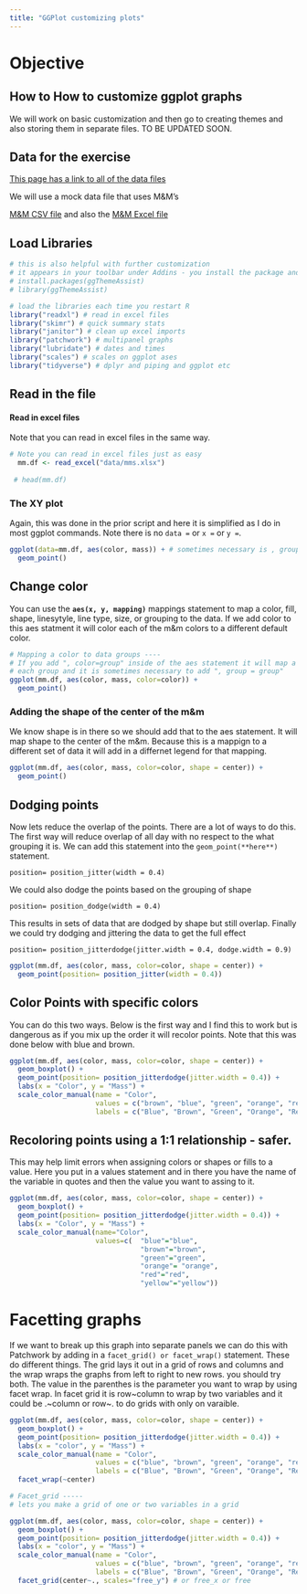 ```yaml
---
title: "GGPlot customizing plots"
---
```


# Objective

## How to How to customize ggplot graphs

We will work on basic customization and then go to creating themes and also storing them in separate files. TO BE UPDATED SOON.

## Data for the exercise

[This page has a link to all of the data files](99_example_data_files.qmd)

We will use a mock data file that uses M&M's

[M&M CSV file](/data/mms.csv) and also the [M&M Excel file](/data/mms.xlsx)

## Load Libraries

```r

# this is also helpful with further customization 
# it appears in your toolbar under Addins - you install the package and run the library one time.
# install.packages(ggThemeAssist)
# library(ggThemeAssist)

# load the libraries each time you restart R
library("readxl") # read in excel files
library("skimr") # quick summary stats
library("janitor") # clean up excel imports
library("patchwork") # multipanel graphs
library("lubridate") # dates and times
library("scales") # scales on ggplot ases
library("tidyverse") # dplyr and piping and ggplot etc
```

## Read in the file

#### Read in excel files

Note that you can read in excel files in the same way.

```r
# Note you can read in excel files just as easy
  mm.df <- read_excel("data/mms.xlsx")
  
 # head(mm.df)
```

### The XY plot

Again, this was done in the prior script and here it is simplified as I do in most ggplot commands. Note there is no `data =` or `x =` or `y =`.

```r
ggplot(data=mm.df, aes(color, mass)) + # sometimes necessary is , group = group
  geom_point()
```

## Change color

You can use the **`aes(x, y, mapping)`** mappings statement to map a color, fill, shape, linesytyle, line type, size, or grouping to the data. If we add color to this aes statment it will color each of the m&m colors to a different default color.

```r
# Mapping a color to data groups ----
# If you add ", color=group" inside of the aes statement it will map a color to
# each group and it is sometimes necessary to add ", group = group"
ggplot(mm.df, aes(color, mass, color=color)) + 
  geom_point()
```

### Adding the shape of the center of the m&m

We know shape is in there so we should add that to the aes statement. It will map shape to the center of the m&m. Because this is a mappign to a different set of data it will add in a differnet legend for that mapping.

```r
ggplot(mm.df, aes(color, mass, color=color, shape = center)) + 
  geom_point()
```

## Dodging points

Now lets reduce the overlap of the points. There are a lot of ways to do this. The first way will reduce overlap of all day with no respect to the what grouping it is. We can add this statement into the `geom_point(**here**)` statement.

```         
position= position_jitter(width = 0.4)
```

We could also dodge the points based on the grouping of shape

```         
position= position_dodge(width = 0.4)
```

This results in sets of data that are dodged by shape but still overlap. Finally we could try dodging and jittering the data to get the full effect

```         
position= position_jitterdodge(jitter.width = 0.4, dodge.width = 0.9)
```

```r
ggplot(mm.df, aes(color, mass, color=color, shape = center)) + 
  geom_point(position= position_jitter(width = 0.4))
```

## Color Points with specific colors

You can do this two ways. Below is the first way and I find this to work but is dangerous as if you mix up the order it will recolor points. Note that this was done below with blue and brown.

```r
ggplot(mm.df, aes(color, mass, color=color, shape = center)) + 
  geom_boxplot() +
  geom_point(position= position_jitterdodge(jitter.width = 0.4)) +
  labs(x = "Color", y = "Mass") +
  scale_color_manual(name = "Color", 
                     values = c("brown", "blue", "green", "orange", "red", "yellow"),
                     labels = c("Blue", "Brown", "Green", "Orange", "Red", "Yellow"))
```

## Recoloring points using a 1:1 relationship - safer.

This may help limit errors when assigning colors or shapes or fills to a value. Here you put in a values statement and in there you have the name of the variable in quotes and then the value you want to assing to it.

```r
ggplot(mm.df, aes(color, mass, color=color, shape = center)) + 
  geom_boxplot() +
  geom_point(position= position_jitterdodge(jitter.width = 0.4)) +
  labs(x = "Color", y = "Mass") +
  scale_color_manual(name="Color",
                     values=c(  "blue"="blue", 
                                "brown"="brown", 
                                "green"="green", 
                                "orange"= "orange", 
                                "red"="red", 
                                "yellow"="yellow"))
```

# Facetting graphs

If we want to break up this graph into separate panels we can do this with Patchwork by adding in a `facet_grid() or facet_wrap()` statement. These do different things. The grid lays it out in a grid of rows and columns and the wrap wraps the graphs from left to right to new rows. you should try both. The value in the parenthes is the parameter you want to wrap by using facet wrap. In facet grid it is row\~column to wrap by two variables and it could be .\~column or row\~. to do grids with only on varaible.

```r
ggplot(mm.df, aes(color, mass, color=color, shape = center)) + 
  geom_boxplot() +
  geom_point(position= position_jitterdodge(jitter.width = 0.4)) +
  labs(x = "color", y = "Mass") +
  scale_color_manual(name = "Color", 
                     values = c("blue", "brown", "green", "orange", "red", "yellow"),
                     labels = c("Blue", "Brown", "Green", "Orange", "Red", "Yellow"))+
  facet_wrap(~center)

```

```r
# Facet_grid -----
# lets you make a grid of one or two variables in a grid

ggplot(mm.df, aes(color, mass, color=color, shape = center)) + 
  geom_boxplot() +
  geom_point(position= position_jitterdodge(jitter.width = 0.4)) +
  labs(x = "color", y = "Mass") +
  scale_color_manual(name = "Color", 
                     values = c("blue", "brown", "green", "orange", "red", "yellow"),
                     labels = c("Blue", "Brown", "Green", "Orange", "Red", "Yellow"))+
  facet_grid(center~., scales="free_y") # or free_x or free

```
